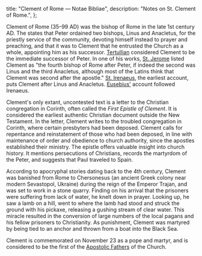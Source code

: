   title: "Clement of Rome — Notae Bibliae",
  description: "Notes on St. Clement of Rome.",
};

<Initial text="Clement of Rome"/>

Clement of Rome (35–99 AD) was the bishop of Rome in the late 1st century AD. The *<Definition lang="latin" anchor="liber-pontificalis" text="Liber Pontificalis" />* states that Peter ordained two bishops, Linus and Anacletus, for the priestly service of the community, devoting himself instead to prayer and preaching, and that it was to Clement that he entrusted the Church as a whole, appointing him as his successor. [Tertullian](/people/scholars/tertullian) considered Clement to be the immediate successor of Peter. In one of his works, [St. Jerome](/people/saints/latin-fathers/jerome-of-stridon) listed Clement as "the fourth bishop of Rome after Peter, if indeed the second was Linus and the third Anacletus, although most of the Latins think that Clement was second after the apostle." [St. Irenaeus](/people/saints/greek-fathers/irenaeus-of-lyon), the earliest account, puts Clement after Linus and Anacletus. [Eusebius'](/people/scholars/eusebius) account followed Irenaeus.

Clement's only extant, uncontested text is a letter to the Christian congregation in Corinth, often called the *First Epistle of Clement*. It is considered the earliest authentic Christian document outside the New Testament. In the letter, Clement writes to the troubled congregation in Corinth, where certain presbyters had been deposed. Clement calls for repentance and reinstatement of those who had been deposed, in line with maintenance of order and obedience to church authority, since the apostles established their ministry. The epistle offers valuable insight into church history. It mentions persecutions of Christians, records the martyrdom of the Peter, and suggests that Paul traveled to Spain.

According to apocryphal stories dating back to the 4th century, Clement was banished from Rome to Chersonesus (an ancient Greek colony near modern Sevastopol, Ukraine) during the reign of the Emperor Trajan, and was set to work in a stone quarry. Finding on his arrival that the prisoners were suffering from lack of water, he knelt down in prayer. Looking up, he saw a lamb on a hill, went to where the lamb had stood and struck the ground with his pickaxe, releasing a gushing stream of clear water. This miracle resulted in the conversion of large numbers of the local pagans and his fellow prisoners to Christianity. As punishment, Clement was martyred by being tied to an anchor and thrown from a boat into the Black Sea.

Clement is commemorated on November 23 as a pope and martyr, and is considered to be the first of the [Apostolic Fathers](/people/saints/apostolic-fathers) of the Church.
